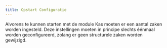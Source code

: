 ```yaml
---
title: Opstart Configuratie
---
```


Alvorens te kunnen starten met de module Kas moeten er een aantal zaken worden ingesteld. Deze instellingen moeten in principe slechts éénmaal worden geconfigureerd, zolang er geen structurele zaken worden gewijzigd.

<DocCardList />